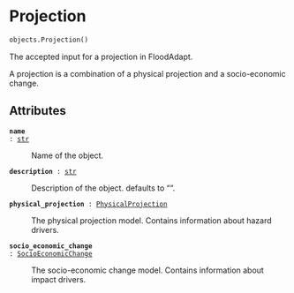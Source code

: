 # Projection { #flood_adapt.objects.Projection }

```python
objects.Projection()
```

The accepted input for a projection in FloodAdapt.

A projection is a combination of a physical projection and a socio-economic change.

## Attributes {.doc-section .doc-section-attributes}

<code>[**name**]{.parameter-name} [:]{.parameter-annotation-sep} [[str](`str`)]{.parameter-annotation}</code>

:   Name of the object.

<code>[**description**]{.parameter-name} [:]{.parameter-annotation-sep} [[str](`str`)]{.parameter-annotation}</code>

:   Description of the object. defaults to "".

<code>[**physical_projection**]{.parameter-name} [:]{.parameter-annotation-sep} [[PhysicalProjection](`flood_adapt.objects.projections.projections.PhysicalProjection`)]{.parameter-annotation}</code>

:   The physical projection model. Contains information about hazard drivers.

<code>[**socio_economic_change**]{.parameter-name} [:]{.parameter-annotation-sep} [[SocioEconomicChange](`flood_adapt.objects.projections.projections.SocioEconomicChange`)]{.parameter-annotation}</code>

:   The socio-economic change model. Contains information about impact drivers.
